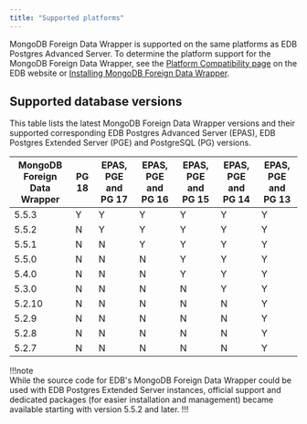 ```yaml
---
title: "Supported platforms"
---
```


MongoDB Foreign Data Wrapper is supported on the same platforms as EDB Postgres Advanced Server. To determine the platform support for the MongoDB Foreign Data Wrapper, see the [Platform Compatibility page](https://www.enterprisedb.com/platform-compatibility#epas) on the EDB website or [Installing MongoDB Foreign Data Wrapper](./installing).

## Supported database versions
 
 This table lists the latest MongoDB Foreign Data Wrapper versions and their supported corresponding EDB Postgres Advanced Server (EPAS), EDB Postgres Extended Server (PGE) and PostgreSQL (PG) versions.

| MongoDB Foreign Data Wrapper | PG 18 | EPAS, PGE and PG 17 | EPAS, PGE and PG 16 | EPAS, PGE and PG 15 | EPAS, PGE and PG 14 | EPAS, PGE and PG 13 |
|------------------------------|-------|---------------------|---------------------|---------------------|---------------------|---------------------|
| 5.5.3                        | Y     | Y                   | Y                   | Y                   | Y                   | Y                   |
| 5.5.2                        | N     | Y                   | Y                   | Y                   | Y                   | Y                   |
| 5.5.1                        | N     | N                   | Y                   | Y                   | Y                   | Y                   |
| 5.5.0                        | N     | N                   | N                   | Y                   | Y                   | Y                   |
| 5.4.0                        | N     | N                   | N                   | Y                   | Y                   | Y                   |
| 5.3.0                        | N     | N                   | N                   | N                   | Y                   | Y                   |
| 5.2.10                       | N     | N                   | N                   | N                   | N                   | Y                   |
| 5.2.9                        | N     | N                   | N                   | N                   | N                   | Y                   |
| 5.2.8                        | N     | N                   | N                   | N                   | N                   | Y                   |
| 5.2.7                        | N     | N                   | N                   | N                   | N                   | Y                   |

!!!note                      
While the source code for EDB's MongoDB Foreign Data Wrapper could be used with EDB Postgres Extended Server instances, official support and dedicated packages (for easier installation and management) became available starting with version 5.5.2 and later.
!!!
